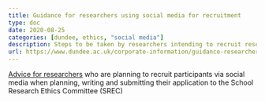 ```yaml
---
title: Guidance for researchers using social media for recruitment
type: doc
date: 2020-08-25
categories: [dundee, ethics, "social media"]
description: Steps to be taken by researchers intending to recruit research participants via social media.
url: https://www.dundee.ac.uk/corporate-information/guidance-researchers-planning-use-social-media-recruitment
---
```


[Advice for researchers](https://www.dundee.ac.uk/corporate-information/guidance-researchers-planning-use-social-media-recruitment) who are planning to recruit participants via social media when planning, writing and submitting their application to the School Research Ethics Committee (SREC)